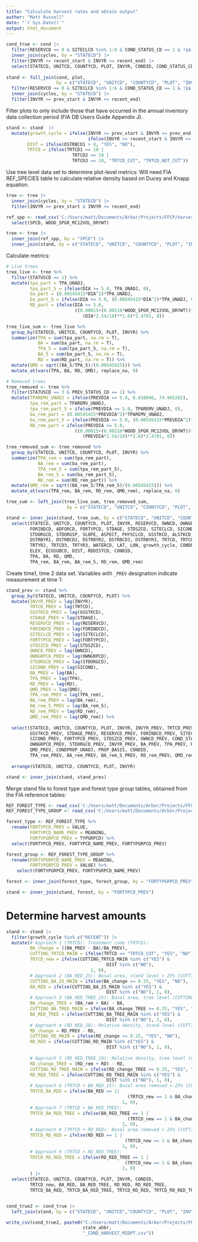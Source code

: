 ```yaml
---
title: "Calculate harvest rates and obtain output"
author: "Matt Russell"
date: "`r Sys.Date()`"
output: html_document
---
```


```r
cond_true <- cond |> 
  filter(RESERVCD == 0 & SITECLCD %in% 1:6 & COND_STATUS_CD == 1 & !is.na(CONDPROP_UNADJ)) |>
  inner_join(cycles, by = "STATECD") |> 
  filter(INVYR >= recent_start & INVYR <= recent_end) |> 
  select(STATECD, UNITCD, COUNTYCD, PLOT, INVYR, CONDID, COND_STATUS_CD, CONDPROP_UNADJ, PROP_BASIS)
  
stand <- full_join(cond, plot, 
                   by = c("STATECD", "UNITCD", "COUNTYCD", "PLOT", "INVYR"))  |> 
  filter(RESERVCD == 0 & SITECLCD %in% 1:6 & COND_STATUS_CD == 1 & !is.na(CONDPROP_UNADJ)) |>
  inner_join(cycles, by = "STATECD") |> 
  filter(INVYR >= prev_start & INVYR <= recent_end)  
```

Filter plots to only include those that have occurred in the annual inventory 
data collection period (FIA DB Users Guide Appendix J).

```r
stand <- stand  |>  
  mutate(growth_cycle = ifelse(INVYR >= prev_start & INVYR <= prev_end, "PREV",
                               ifelse(INVYR >= recent_start & INVYR <= recent_end, "RECENT", NA)),
        DIST = ifelse(DSTRBCD1 > 0, "YES", "NO"),
        TRTCD = ifelse(TRTCD1 == 10 |
                         TRTCD2 == 10 |
                         TRTCD3 == 10, "TRTCD_CUT", "TRTCD_NOT_CUT"))
```

Use tree level data set to determine plot-level metrics:
Will need FIA REF_SPECIES table to calculate relative density based on 
Ducey and Knapp equation.

```r
tree <- tree |>  
  inner_join(cycles, by = "STATECD") |> 
  filter(INVYR >= prev_start & INVYR <= recent_end)

ref_spp <- read_csv('C:/Users/matt/Documents/Arbor/Projects/FFCP/harvesting/data/REF_SPECIES.csv') %>% 
  select(SPCD, WOOD_SPGR_MC12VOL_DRYWT)

tree <- tree |> 
  inner_join(ref_spp, by = "SPCD") |> 
  inner_join(stand, by = c("STATECD", "UNITCD", "COUNTYCD", "PLOT", "INVYR"))

```

Calculate metrics:

```r
# Live trees
tree_live <- tree %>% 
  filter(STATUSCD == 1) %>% 
  mutate(tpa_part = TPA_UNADJ,
         tpa_part_5 = ifelse(DIA >= 5.0, TPA_UNADJ, 0),
         ba_part = (0.00545415*DIA^2)*TPA_UNADJ,
         ba_part_5 = ifelse(DIA >= 5.0, (0.00545415*DIA^2)*TPA_UNADJ, 0),
         RD_part = ifelse(DIA >= 5.0,
                          ((0.00015+(0.00218*WOOD_SPGR_MC12VOL_DRYWT))*
                             (DIA*2.54/10)**1.6)*2.4701, 0))

tree_live_sum <- tree_live %>% 
  group_by(STATECD, UNITCD, COUNTYCD, PLOT, INVYR) %>% 
  summarize(TPA = sum(tpa_part, na.rm = T),
            BA = sum(ba_part, na.rm = T),
            TPA_5 = sum(tpa_part_5, na.rm = T),
            BA_5 = sum(ba_part_5, na.rm = T),
            RD = sum(RD_part, na.rm = T)) %>% 
  mutate(QMD = sqrt((BA_5/TPA_5)/(0.00545415))) %>%
  mutate_at(vars(TPA, BA, RD, QMD), replace_na, 0)

# Removed trees
tree_removed <- tree %>% 
  filter(STATUSCD == 3 & PREV_STATUS_CD == 1) %>% 
  mutate(TPAREMV_UNADJ = ifelse(PREVDIA >= 5.0, 6.018046, 74.965282),
         tpa_rem_part = TPAREMV_UNADJ,
         tpa_rem_part_5 = ifelse(PREVDIA >= 5.0, TPAREMV_UNADJ, 0),
         ba_rem_part = (0.00545415*PREVDIA^2)*TPAREMV_UNADJ,
         ba_rem_part_5 = ifelse(PREVDIA >= 5.0, (0.00545415*PREVDIA^2)*TPAREMV_UNADJ, 0),
         RD_rem_part = ifelse(PREVDIA >= 5.0,
                          ((0.00015+(0.00218*WOOD_SPGR_MC12VOL_DRYWT))*
                             (PREVDIA*2.54/10)**1.6)*2.4701, 0))

tree_removed_sum <- tree_removed %>% 
  group_by(STATECD, UNITCD, COUNTYCD, PLOT, INVYR) %>% 
  summarize(TPA_rem = sum(tpa_rem_part),
            BA_rem = sum(ba_rem_part),
            TPA_rem_5 = sum(tpa_rem_part_5),
            BA_rem_5 = sum(ba_rem_part_5),
            RD_rem = sum(RD_rem_part)) %>% 
  mutate(QMD_rem = sqrt((BA_rem_5/TPA_rem_5)/(0.00545415))) %>%
  mutate_at(vars(TPA_rem, BA_rem, RD_rem, QMD_rem), replace_na, 0)

tree_sum <- left_join(tree_live_sum, tree_removed_sum, 
                       by = c("STATECD", "UNITCD", "COUNTYCD", "PLOT", "INVYR"))

stand <- inner_join(stand, tree_sum, by = c("STATECD", "UNITCD", "COUNTYCD", "PLOT", "INVYR")) %>% 
  select(STATECD, UNITCD, COUNTYCD, PLOT, INVYR, RESERVCD, OWNCD, OWNGRPCD, COND_STATUS_CD ,
         FORINDCD, ADFORCD, FORTYPCD, STDAGE, STDSZCD, SITECLCD, SICOND, SIBASE, SISP,
         STDORGCD, STDORGSP, SLOPE, ASPECT, PHYSCLCD, GSSTKCD, ALSTKCD, DSTRBCD1, 
         DSTRBYR1, DSTRBCD2, DSTRBYR2, DSTRBCD3, DSTRBYR3, TRTCD, TRTCD1, TRTYR1, TRTCD2,
         TRTYR2, TRTCD3, TRTYR3, WATERCD, LAT, LON, growth_cycle, CONDPROP_UNADJ, PROP_BASIS,
         ELEV, ECOSUBCD, DIST, RDDISTCD, CONDID,
         TPA, BA, RD, QMD,
         TPA_rem, BA_rem, BA_rem_5, RD_rem, QMD_rem)
```

Create time1, time 2 data set. Variables with `_PREV` designation indicate 
measurement at time 1:

```r
stand_prev <- stand %>%
  group_by(STATECD, UNITCD, COUNTYCD, PLOT) %>%
  mutate(INVYR_PREV = lag(INVYR),
         TRTCD_PREV = lag(TRTCD),
         GSSTKCD_PREV = lag(GSSTKCD),
         STDAGE_PREV = lag(STDAGE),
         RESERVCD_PREV = lag(RESERVCD),
         FORINDCD_PREV = lag(FORINDCD),
         SITECLCD_PREV = lag(SITECLCD),
         FORTYPCD_PREV = lag(FORTYPCD),
         STDSZCD_PREV = lag(STDSZCD),
         OWNCD_PREV = lag(OWNCD),
         OWNGRPCD_PREV = lag(OWNGRPCD),
         STDORGCD_PREV = lag(STDORGCD),
         SICOND_PREV = lag(SICOND),
         BA_PREV = lag(BA),
         TPA_PREV = lag(TPA), 
         RD_PREV = lag(RD),
         QMD_PREV = lag(QMD),
         TPA_rem_PREV = lag(TPA_rem), 
         BA_rem_PREV = lag(BA_rem),
         BA_rem_5_PREV = lag(BA_rem_5), 
         RD_rem_PREV = lag(RD_rem), 
         QMD_rem_PREV = lag(QMD_rem)) %>% 
  
  select(STATECD, UNITCD, COUNTYCD, PLOT, INVYR, INVYR_PREV, TRTCD_PREV,
         GSSTKCD_PREV, STDAGE_PREV, RESERVCD_PREV, FORINDCD_PREV, SITECLCD_PREV,
         SICOND_PREV, FORTYPCD_PREV, STDSZCD_PREV, OWNCD_PREV, COND_STATUS_CD ,
         OWNGRPCD_PREV, STDORGCD_PREV, INVYR_PREV, BA_PREV, TPA_PREV, RD_PREV, 
         QMD_PREV, CONDPROP_UNADJ, PROP_BASIS, CONDID,
         TPA_rem_PREV, BA_rem_PREV, BA_rem_5_PREV, RD_rem_PREV, QMD_rem_PREV) %>% 
  
  arrange(STATECD, UNITCD, COUNTYCD, PLOT, INVYR)

stand <- inner_join(stand, stand_prev) 
```

Merge stand file to forest type and forest type group tables, obtained from
the FIA reference tables:

```r
REF_FOREST_TYPE <- read_csv('C:/Users/matt/Documents/Arbor/Projects/FFCP/harvesting/data/REF_FOREST_TYPE.csv')
REF_FOREST_TYPE_GROUP <- read_csv('C:/Users/matt/Documents/Arbor/Projects/FFCP/harvesting/data/REF_FOREST_TYPE_GROUP.csv')

forest_type <- REF_FOREST_TYPE %>% 
  rename(FORTYPCD_PREV = VALUE,
         FORTYPCD_NAME_PREV = MEANING,
         FORTYPGRPCD_PREV = TYPGRPCD) %>% 
  select(FORTYPCD_PREV, FORTYPCD_NAME_PREV, FORTYPGRPCD_PREV)

forest_group <- REF_FOREST_TYPE_GROUP %>% 
  rename(FORTYPGRPCD_NAME_PREV = MEANING,
         FORTYPGRPCD_PREV = VALUE) %>% 
    select(FORTYPGRPCD_PREV, FORTYPGRPCD_NAME_PREV)

forest <- inner_join(forest_type, forest_group, by = "FORTYPGRPCD_PREV")

stand <- inner_join(stand, forest, by = "FORTYPCD_PREV") 
```

# Determine harvest amounts
```r
stand <- stand |> 
  filter(growth_cycle %in% c("RECENT")) |> 
  mutate(# Approach 1 (TRTCD): Treatment code (TRTCD):
         BA_change = ((BA_PREV - BA)/BA_PREV),
         CUTTING_TRTCD_MAIN = ifelse(TRTCD == "TRTCD_CUT", "YES", "NO"),
         TRTCD_new = ifelse(CUTTING_TRTCD_MAIN %in% c("YES") & 
                                      DIST %in% c("NO"), 
                                1, 0),
         # Approach 2 (BA_RED_25): Basal area, stand level > 25% (CUTTING_BA_25_STAND):
         CUTTING_BA_25_MAIN = ifelse(BA_change >= 0.25, "YES", "NO"),
         BA_RED = ifelse(CUTTING_BA_25_MAIN %in% c("YES") & 
                                      DIST %in% c("NO"), 1, 0),
         # Approach 3 (BA_RED_TREE_25): Basal area, tree level (CUTTING_BA_TREE):
         BA_change_TREE = (BA_rem + BA) - BA,
         CUTTING_BA_TREE_MAIN = ifelse(BA_change_TREE >= 0.25, "YES", "NO"),
         BA_RED_TREE = ifelse(CUTTING_BA_TREE_MAIN %in% c("YES") & 
                                      DIST %in% c("NO"), 1, 0),
         # Approach 4 (RD_RED_10): Relative density, stand level (CUTTING_RD_STAND):
         RD_change = RD_PREV - RD,
         CUTTING_RD_MAIN = ifelse(RD_change >= 0.25, "YES", "NO"),
         RD_RED = ifelse(CUTTING_RD_MAIN %in% c("YES") & 
                                      DIST %in% c("NO"), 1, 0),
         
         # Approach 5 (RD_RED_TREE_10): Relative density, tree level (CUTTING_RD_TREE):
         RD_change_TREE = (RD_rem + RD) - RD,
         CUTTING_RD_TREE_MAIN = ifelse(RD_change_TREE >= 0.25, "YES", "NO"),
         RD_RED_TREE = ifelse(CUTTING_RD_TREE_MAIN %in% c("YES") & 
                                      DIST %in% c("NO"), 1, 0),
         # Approach 6 (TRTCD + BA_RED_25): Basal area removed > 25% (CUTTING_BA_25_STAND) OR
         TRTCD_BA_RED = ifelse(BA_RED == 1|
                                              (TRTCD_new == 1 & BA_change > 0),
                                            1, 0),
         # Approach 7 (TRTCD + BA_RED_TREE): 
         TRTCD_BA_RED_TREE = ifelse(BA_RED_TREE == 1 |
                                              (TRTCD_new == 1 & BA_change > 0),
                                            1, 0),
         # Approach 8 (TRTCD + RD_RED): Basal area removed > 25% (CUTTING_RD_25_STAND) OR
         TRTCD_RD_RED = ifelse(RD_RED == 1 |
                                             (TRTCD_new == 1 & BA_change > 0),
                                            1, 0),
         # Approach 9 (TRTCD + RD_RED_TREE): 
         TRTCD_RD_RED_TREE = ifelse(RD_RED_TREE == 1 |
                                             (TRTCD_new == 1 & BA_change > 0),
                                            1, 0)
         ) |> 
  select(STATECD, UNITCD, COUNTYCD, PLOT, INVYR, CONDID, 
         TRTCD_new, BA_RED, BA_RED_TREE, RD_RED, RD_RED_TREE,
         TRTCD_BA_RED, TRTCD_BA_RED_TREE, TRTCD_RD_RED, TRTCD_RD_RED_TREE)


cond_true2 <- cond_true |> 
  left_join(stand, by = c("STATECD", "UNITCD","COUNTYCD", "PLOT", "INVYR", "CONDID")) 
```

```r
write_csv(cond_true2, paste0("C:/Users/matt/Documents/Arbor/Projects/FFCP/harvesting/data/v2/", 
                             state_abbr, 
                             "_COND_HARVEST_MIDPT.csv"))
```

